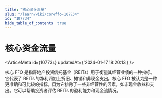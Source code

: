 ```yaml
---
title: "核心资金流量"
slug: "/learn/wiki/coreffo-107734"
id: "107734"
hide_table_of_contents: true
---
```



# 核心资金流量

<ArticleMeta id={107734} updatedAt={'2024-01-17 18:20:13'} />
<div className='border-solid border-b border-t-0 my-4 border-[var(--ifm-color-gray-300)]' />

核心 FFO 是指房地产投资信托基金（REITs）用于衡量其经营业绩的一种指标。它代表了 REITs 的净利润加上折旧、摊销和非现金支出。核心 FFO 被认为是一种更准确和可比较的指标，因为它排除了一些非经营性的因素，如非现金收益和支出。它可以帮助投资者评估 REITs 的盈利能力和现金流情况。

